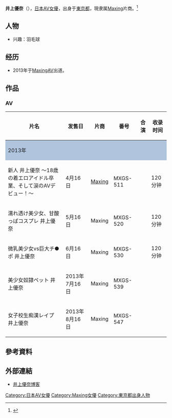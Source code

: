 {{AV女優
|モデル名=井上 優奈<br />Yuna Inoue
|ふりがな=
|愛称=
|別名=
|生年=1994
|生月=8
|生日=29
|没年=
|没月=
|没日=
|出身地={{JPN}}[[東京都|東京都]]
|血液型=A
|時点=2012年
|身長=162
|体重=
|バスト=83
|ウエスト=57
|ヒップ=84
|カップ=
|股下=
|靴=
|身体備考=微乳
|ジャンル=[[色情片|色情片]]
|モデル内容=
|デビュー=2013年
|活動備考=
|他の活動=
}}
'''井上優奈'''（{{bd|1994年|8月29日|catIdx=Yuuna Inoue}}），[[日本|日本]][[AV女優|AV女優]]，出身于[[東京都|東京都]]，現隶属[[Maxing|Maxing]]片商。<ref>{{cite web|title=井上優奈|url=http://www.maxing.jp/actress/pd/ACT10109.html|publisher=Maxing|date=2013-04-16|5=|accessdate=2013-05-14|archive-date=2017-08-29|archive-url=https://web.archive.org/web/20170829133544/http://www.maxing.jp/actress/pd/ACT10109.html|dead-url=no}}</ref>

== 人物 ==
*兴趣：羽毛球

== 经历 ==
*2013年于[[Maxing|Maxing]]AV出道。

== 作品 == 
===AV===
{|class="wikitable" align="center" style="text-align:left;"
!片名!!发售日!!片商!!番号!!合演!!收录时间
|-
!colspan=6 style="background:#B0C4DE;" |2013年
|-
|新人 井上優奈 ～18歳の着エロアイドル卒業、そして涙のAVデビュー！～||4月16日||[[Maxing|Maxing]]||MXGS-511|| ||120分钟
|-
|濡れ透け美少女、甘酸っぱコスプレ 井上優奈||5月16日||Maxing||MXGS-520|| ||120分钟
|-
|微乳美少女vs巨大チ●ポ 井上優奈||6月16日||Maxing||MXGS-530|| ||120分钟
|-
|美少女奴隷ペット 井上優奈||2013年7月16日||Maxing||MXGS-539|| ||
|-
|女子校生痴漢レイプ 井上優奈||2013年8月16日||Maxing||MXGS-547|| ||
|}

== 參考資料 ==
<references/>

== 外部連結 == 
* [http://blog.livedoor.jp/inoueyuuna/ 井上優奈博客]{{Wayback|url=http://blog.livedoor.jp/inoueyuuna/ |date=20190906080615 }}
{{DEFAULTSORT:Inoue Yuuna}}
[[Category:日本AV女優|Category:日本AV女優]]
[[Category:Maxing女優|Category:Maxing女優]]
[[Category:東京都出身人物|Category:東京都出身人物]]